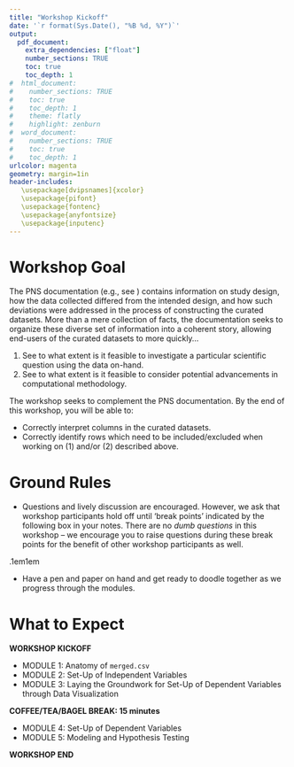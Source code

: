 ```yaml
---
title: "Workshop Kickoff"
date: '`r format(Sys.Date(), "%B %d, %Y")`'
output: 
  pdf_document:
    extra_dependencies: ["float"]
    number_sections: TRUE
    toc: true
    toc_depth: 1
#  html_document:
#    number_sections: TRUE
#    toc: true
#    toc_depth: 1
#    theme: flatly
#    highlight: zenburn
#  word_document:
#    number_sections: TRUE
#    toc: true
#    toc_depth: 1
urlcolor: magenta
geometry: margin=1in
header-includes:
   \usepackage[dvipsnames]{xcolor}
   \usepackage{pifont}
   \usepackage{fontenc}
   \usepackage{anyfontsize}
   \usepackage{inputenc}
---
```


\vspace{0.75cm}

# Workshop Goal

The PNS documentation (e.g., see \url{https://github.com/jamieyap/PNS}) contains information on study design, how the data collected differed from the intended design, and how such deviations were addressed in the process of constructing the curated datasets. More than a mere collection of facts, the documentation seeks to organize these diverse set of information into a coherent story, allowing end-users of the curated datasets to more quickly...

1. See to what extent is it feasible to investigate a particular scientific question using the data on-hand.
2. See to what extent is it feasible to consider potential advancements in computational methodology.

The workshop seeks to complement the PNS documentation. By the end of this workshop, you will be able to:

* Correctly interpret columns in the curated datasets.
* Correctly identify rows which need to be included/excluded when working on (1) and/or (2) described above.

# Ground Rules

* Questions and lively discussion are encouraged. However, we ask that workshop participants hold off until 'break points' indicated by the following box in your notes. There are no *dumb questions* in this workshop -- we encourage you to raise questions during these break points for the benefit of other workshop participants as well.

\fboxrule.1em\fboxsep1em
\fcolorbox{black}{red!5}{\color{black}
\begin{minipage}[0.30in]{6.3in}
\begin{center}BREAK: Any questions?\end{center}
\end{minipage}}

* Have a pen and paper on hand and get ready to doodle together as we progress through the modules.

# What to Expect

**WORKSHOP KICKOFF**

* MODULE 1: Anatomy of `merged.csv`
* MODULE 2: Set-Up of Independent Variables
* MODULE 3: Laying the Groundwork for Set-Up of Dependent Variables through Data Visualization

**COFFEE/TEA/BAGEL BREAK: 15 minutes**

* MODULE 4: Set-Up of Dependent Variables
* MODULE 5: Modeling and Hypothesis Testing

**WORKSHOP END**


